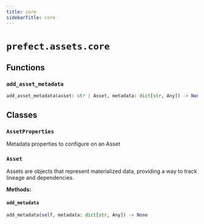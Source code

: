 ```yaml
---
title: core
sidebarTitle: core
---
```


# `prefect.assets.core`

## Functions

### `add_asset_metadata` <sup><a href="https://github.com/prefecthq/prefect/blob/main/src/prefect/assets/core.py#L65"><Icon icon="github" size="14" /></a></sup>

```python
add_asset_metadata(asset: str | Asset, metadata: dict[str, Any]) -> None
```

## Classes

### `AssetProperties` <sup><a href="https://github.com/prefecthq/prefect/blob/main/src/prefect/assets/core.py#L11"><Icon icon="github" size="14" /></a></sup>


Metadata properties to configure on an Asset


### `Asset` <sup><a href="https://github.com/prefecthq/prefect/blob/main/src/prefect/assets/core.py#L32"><Icon icon="github" size="14" /></a></sup>


Assets are objects that represent materialized data,
providing a way to track lineage and dependencies.


**Methods:**

#### `add_metadata` <sup><a href="https://github.com/prefecthq/prefect/blob/main/src/prefect/assets/core.py#L53"><Icon icon="github" size="14" /></a></sup>

```python
add_metadata(self, metadata: dict[str, Any]) -> None
```
